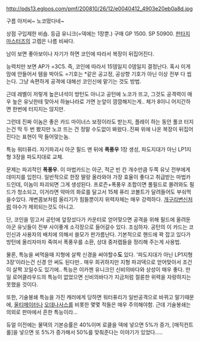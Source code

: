 http://pds13.egloos.com/pmf/200810/26/12/e0040412_4903e20eb0a8d.jpg

구름 아저씨~ 노코떴다네~

상점 구입제한 비숍. 등급 유니크(=덱에는 1장뿐.)
구매 GP 1500. SP 50900. [[판타지 마스터즈]]의 고렙은 나름 비싸다.

남이 보면 좋아보이나 자기가 하면 코인에 따라서 복장이 뒤집어진다.

능력치만 보면 AP가 =3C5. 즉, 코인에 따라서 15뎀일지 0뎀일지 결정난다. 혹시 이게 맘에 안들어서 템을 박아도 =기호는 *같은 공고정, 공상향 기호가 아닌 이상 전부 다 씹는다. 그냥 속편하게 공격에 대해선 코인신에 맡기는 것도 방법. 

근데 레벨이 저렇게 높은녀석이 방턴도 아니고 공턴에 노코가 뜨고, 그것도 공격력이 매우 높은 유닛한테 맞아서 하늘나라로 가면 눈앞이 깜깜해지는게.. 체가 8이니 어지간하면 한번에 터지지는 않지만.

그런데 진짜 이놈은 좋은 카드 마이너스 보정이라도 받는지, 플레이 하는 동안 풀코 터지는건 딱 두 번 봤지만 노코 뜨는 건 정말 수도없이 봐왔다..진짜 위에 나온 복장이 뒤집어진다는 표현이 딱 들어맞는놈.

특능 워터퓨리.
자기파괴시 아군 필드 맨 뒤에 '''폭풍우''' 1장 생성, 파도지대가 아닌 LP1지형 3장을 파도지대로 교체.

문제는 파괴적인 '''폭풍우'''. 이 마법카드는 아군, 적군 빈 칸 개수만큼 두쪽 유닛 전부에게 데미지를 입힌다. 일반적으로 한장 딸랑 올라와야 가장 효율이 좋다고 취급받는 마법카드인데, 이놈이 파괴되면 그게 생성된다. 프로즌+폭풍우 조합이면 풀필드로 몰려와도 필드가 청소되고, 이거라면 악마의 화로를 달고서 15체 퓨리 코볼트가 달려들어도 부숴먹을수있다. 개변콤보처럼 올리기가 힘들뿐이지 위력자체는 매우 강력하다. [[개구리변신]]처럼 야수가 제외되는것도 아니고.

단, 코인을 믿고서 공턴에 앞장섰다가 카운터로 얻어맞으면 공격을 위해 필드에 올려둔 아군 유닛들이 전부 사이좋게 소각장으로 들어갈수 있다. 조심하자. 공턴의 이 카드는 코인신과 사용자의 배치에 의해서 쓸모가 판가름난다. 기본적으로 핸드에 꽉 잡고 있다가 방턴에 올리자마자 죽여서 폭풍우를 소환, 상대 중저렙들을 정리해 주는게 사용법.

물론, 특능을 써먹을때 지형에 살짝 신경을 써야할수'''도''' 있다. '파도지대가 아닌 LP1지형 3장'이라는건 신경 안 써도 된다만.. 매우 희귀하지만 지형 파괴덱으로 얻어맞아서 조건이 살짝 꼬일수도 있기에.. 특능은 이카젠 유니크인 신비의바다와 상성이 매우 좋다. 만일 로어클라우드의 특능이 없었으면 신비의바다가 지금처럼 절륜한 위력을 자랑하지는 못했을 것이다.

또한, 기술봉쇄 특능을 가진 캐러에게 당하면 워터퓨리가 일반공격으로 바뀌고 말기때문에, [[울티메이터]]나 [[오데나사스]]를 비롯한 몇몇 적들은 매우 주의해야함. 근데 기술봉쇄는 의외로 판마에서 흔한 특능이라...

듀얼 이전에는 물덱의 기본승률은 40%이며 로클을 덱에 넣으면 5%가 증가, [매직컨트롤]을 넣으면 또 5%가 증가해서 50%를 맞춰준다는 이야기가 있었다.....
